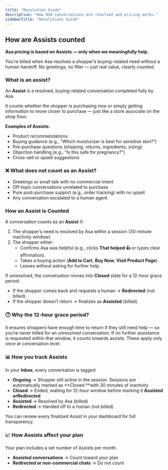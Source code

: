 ```yaml
---
title: "Resolution Guide"
description: "How ASA conversations are resolved and pricing works."
sidebarTitle: "Resolutions Guide"
---
```


## **How are Assists counted**

**Asa pricing is based on Assists — only when we meaningfully help.**

You’re billed when Asa resolves a shopper’s buying-related need without a human handoff. No greetings, no filler — just real value, clearly counted.

### **What is an assist?**

An **Assist** is a resolved, buying-related conversation completed fully by Asa.

It counts whether the shopper is purchasing now or simply getting information to move closer to purchase — just like a store associate on the shop floor.

**Examples of Assists:**

- Product recommendations
- Buying guidance (e.g., “Which moisturizer is best for sensitive skin?”)
- Pre-purchase questions (shipping, returns, ingredients, sizing)
- Objection handling (e.g., “Is this safe for pregnancy?”)
- Cross-sell or upsell suggestions

### **❌ What does not count as an Assist?**

- Greetings or small talk with no commercial intent
- Off-topic conversations unrelated to purchase
- Pure post-purchase support (e.g., order tracking) with no upsell
- Any conversation escalated to a human agent

### **How an Assist is Counted**

A conversation counts as an **Assist** if:

1. The shopper’s need is resolved by Asa within a session (30-minute inactivity window).
2. The shopper either:
   - Confirms Asa was helpful (e.g., clicks **That helped 👍** or types clear affirmation).
   - Takes a buying action (**Add to Cart**, **Buy Now**, **Visit Product Page**).
   - Leaves without asking for further help.

If unresolved, the conversation moves into **Closed** state for a 12-hour grace period:

- If the shopper comes back and requests a human → **Redirected** (not billed).
- If the shopper doesn’t return → finalizes as **Assisted** (billed).

### **🕐 Why the 12-hour grace period?**

It ensures shoppers have enough time to return if they still need help — so you’re never billed for an unresolved conversation.  If no further assistance is requested within that window, it counts towards assists. These apply only once at conversation level.

### **📊 How you track Assists**

In your **Inbox**, every conversation is tagged:

- **Ongoing** → Shopper still active in the session. Sessions are automatically marked as **Closed **with 30 minutes of inactivity
- **Closed** → Ended, waiting for 12-hour window before marking it **Assisted **or**Redirected** 
- **Assisted** → Resolved by Asa (billed)
- **Redirected** → Handed off to a human (not billed)

You can review every finalized Assist in your dashboard for full transparency.

### **📈 How Assists affect your plan**

Your plan includes a set number of Assists per month.

- **Assisted conversations** → Count toward your plan
- **Redirected or non-commercial chats** → Do not count